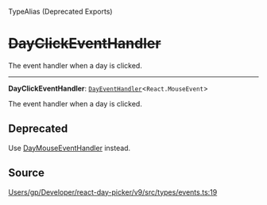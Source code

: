 <SectionTitle>TypeAlias (Deprecated Exports)</SectionTitle>

# ~~DayClickEventHandler~~

<Description>
The event handler when a day is clicked.
</Description>

---

<a id="undefined" name="undefined"></a>

<SignatureMemberIdentifier>**DayClickEventHandler**: [`DayEventHandler`](/api/next/type-aliases/DayEventHandler.md)\<`React.MouseEvent`\></SignatureMemberIdentifier>

The event handler when a day is clicked.

## Deprecated

Use [DayMouseEventHandler](/api/next/type-aliases/DayMouseEventHandler.md) instead.

## Source

[Users/gp/Developer/react-day-picker/v9/src/types/events.ts:19](https://github.com/gpbl/react-day-picker/blob/next/src/types/events.ts#L19)
